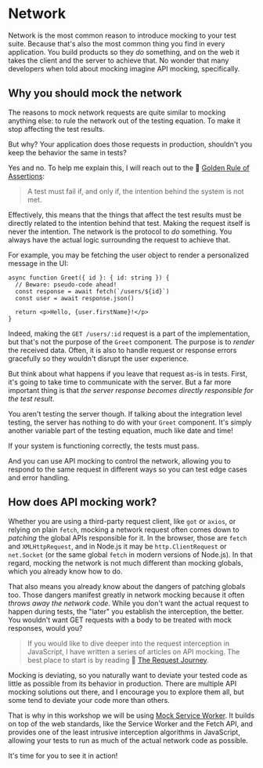# Network

Network is the most common reason to introduce mocking to your test suite. Because that's also the most common thing you find in every application. You build products so they _do_ something, and on the web it takes the client and the server to achieve that. No wonder that many developers when told about mocking imagine API mocking, specifically.

## Why you should mock the network

The reasons to mock network requests are quite similar to mocking anything else: to rule the network out of the testing equation. To make it stop affecting the test results.

But why? Your application does those requests in production, shouldn't you keep the behavior the same in tests?

Yes and no. To help me explain this, I will reach out to the :scroll: [Golden Rule of Assertions](https://www.epicweb.dev/the-golden-rule-of-assertions):

> A test must fail if, and only if, the intention behind the system is not met.

Effectively, this means that the things that affect the test results must be directly related to the intention behind that test. Making the request itself is never the intention. The network is the protocol to _do_ something. You always have the actual logic surrounding the request to achieve that.

For example, you may be fetching the user object to render a personalized message in the UI:

```tsx highlight=3,6
async function Greet({ id }: { id: string }) {
  // Beware: pseudo-code ahead!
  const response = await fetch(`/users/${id}`)
  const user = await response.json()

  return <p>Hello, {user.firstName}!</p>
}
```

Indeed, making the `GET /users/:id` request is a part of the implementation, but that's not the purpose of the `Greet` component. The purpose is to _render_ the received data. Often, it is also to handle request or response errors gracefully so they wouldn't disrupt the user experience.

But think about what happens if you leave that request as-is in tests. First, it's going to take time to communicate with the server. But a far more important thing is that _the server response becomes directly responsible for the test result_.

You aren't testing the server though. If talking about the integration level testing, the server has nothing to do with your `Greet` component. It's simply another variable part of the testing equation, much like date and time!

<callout-info class="important">If your system is functioning correctly, the tests must pass.</callout-info>

And you can use API mocking to control the network, allowing you to respond to the same request in different ways so you can test edge cases and error handling.

## How does API mocking work?

Whether you are using a third-party request client, like `got` or `axios`, or relying on plain `fetch`, mocking a network request often comes down to _patching_ the global APIs responsible for it. In the browser, those are `fetch` and `XMLHttpRequest`, and in Node.js it may be `http.ClientRequest` or `net.Socket` (or the same global `fetch` in modern versions of Node.js). In that regard, mocking the network is not much different than mocking globals, which you already know how to do.

That also means you already know about the dangers of patching globals too. Those dangers manifest greatly in network mocking because it often _throws away the network code_. While you don't want the actual request to happen during tests, the "later" you establish the interception, the better. You wouldn't want GET requests with a body to be treated with mock responses, would you?

> If you would like to dive deeper into the request interception in JavaScript, I have written a series of articles on API mocking. The best place to start is by reading :scroll: [The Request Journey](https://egghead.io/blog/understanding-api-mocking-the-http-request-journey).

Mocking is deviating, so you naturally want to deviate your tested code as little as possible from its behavior in production. There are multiple API mocking solutions out there, and I encourage you to explore them all, but some tend to deviate your code more than others.

That is why in this workshop we will be using [Mock Service Worker](https://mswjs.io/). It builds on top of the web standards, like the Service Worker and the Fetch API, and provides one of the least intrusive interception algorithms in JavaScript, allowing your tests to run as much of the actual network code as possible.

It's time for you to see it in action!
